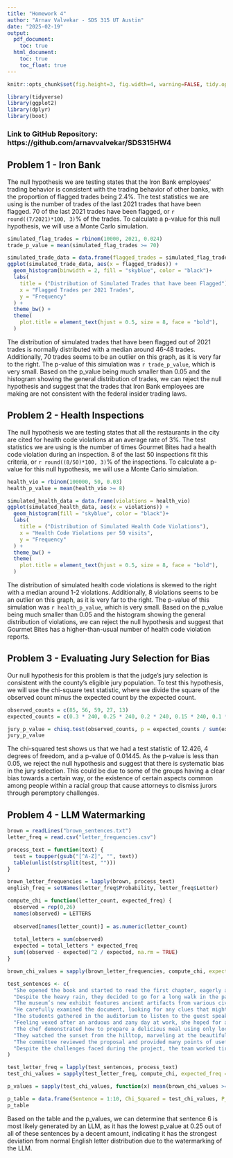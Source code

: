 ```yaml
---
title: "Homework 4"
author: "Arnav Valvekar - SDS 315 UT Austin"
date: "2025-02-19"
output:
  pdf_document:
    toc: true
  html_document:
    toc: true
    toc_float: true
---
```


```r
knitr::opts_chunk$set(fig.height=3, fig.width=4, warning=FALSE, tidy.opts=list(width.cutoff=60))

library(tidyverse)
library(ggplot2)
library(dplyr)
library(boot)
```

### Link to GitHub Repository: https://github.com/arnavvalvekar/SDS315HW4

## Problem 1 - Iron Bank

The null hypothesis we are testing states that the Iron Bank employees' trading behavior is consistent with the trading behavior of other banks, with the proportion of flagged trades being 2.4%. 
The test statistics we are using is the number of trades of the last 2021 trades that have been flagged. 70 of the last 2021 trades have been flagged, or `r round((7/2021)*100, 3)`% of the trades.
To calculate a p-value for this null hypothesis, we will use a Monte Carlo simulation.

```r
simulated_flag_trades = rbinom(10000, 2021, 0.024)
trade_p_value = mean(simulated_flag_trades >= 70)

simulated_trade_data = data.frame(flagged_trades = simulated_flag_trades)
ggplot(simulated_trade_data, aes(x = flagged_trades)) +
  geom_histogram(binwidth = 2, fill = "skyblue", color = "black")+
  labs(
    title = ("Distribution of Simulated Trades that have been Flagged"),
    x = "Flagged Trades per 2021 Trades",
    y = "Frequency"
  ) +
  theme_bw() +
  theme(
    plot.title = element_text(hjust = 0.5, size = 8, face = "bold"),
  )
```

The distribution of simulated trades that have been flagged out of 2021 trades is normally distributed with a median around 46-48 trades. Additionally, 70 trades seems to be an outlier on this graph, as it is very far to the right.
The p-value of this simulation was `r trade_p_value`, which is very small.
Based on the p_value being much smaller than 0.05 and the histogram showing the general distribution of trades, we can reject the null hypothesis and suggest that the trades that Iron Bank employees are making are not consistent with the federal insider trading laws.

## Problem 2 - Health Inspections

The null hypothesis we are testing states that all the restaurants in the city are cited for health code violations at an average rate of 3%.
The test statistics we are using is the number of times Gourmet Bites had a health code violation during an inspection. 8 of the last 50 inspections fit this criteria, or `r round((8/50)*100, 3)`% of the inspections.
To calculate a p-value for this null hypothesis, we will use a Monte Carlo simulation.

```r
health_vio = rbinom(100000, 50, 0.03)
health_p_value = mean(health_vio >= 8)

simulated_health_data = data.frame(violations = health_vio)
ggplot(simulated_health_data, aes(x = violations)) +
  geom_histogram(fill = "skyblue", color = "black")+
  labs(
    title = ("Distribution of Simulated Health Code Violations"),
    x = "Health Code Violations per 50 visits",
    y = "Frequency"
  ) +
  theme_bw() +
  theme(
    plot.title = element_text(hjust = 0.5, size = 8, face = "bold"),
  )
```

The distribution of simulated health code violations is skewed to the right with a median around 1-2 violations. Additionally, 8 violations seems to be an outlier on this graph, as it is very far to the right.
The p-value of this simulation was `r health_p_value`, which is very small.
Based on the p_value being much smaller than 0.05 and the histogram showing the general distribution of violations, we can reject the null hypothesis and suggest that Gourmet Bites has a higher-than-usual number of health code violation reports.

## Problem 3 - Evaluating Jury Selection for Bias

Our null hypothesis for this problem is that the judge's jury selection is consistent with the county's eligible jury population. To test this hypothesis, we will use the chi-square test statistic, where we divide the square of the observed count minus the expected count by the expected count.

```r
observed_counts = c(85, 56, 59, 27, 13)
expected_counts = c(0.3 * 240, 0.25 * 240, 0.2 * 240, 0.15 * 240, 0.1 * 240)

jury_p_value = chisq.test(observed_counts, p = expected_counts / sum(expected_counts))
jury_p_value
```

The chi-squared test shows us that we had a test statistic of 12.426, 4 degrees of freedom, and a p-value of 0.01445. As the p-value is less than 0.05, we reject the null hypothesis and suggest that there is systematic bias in the jury selection. This could be due to some of the groups having a clear bias towards a certain way, or the existence of certain aspects common among people within a racial group that cause attorneys to dismiss jurors through peremptory challenges.

## Problem 4 - LLM Watermarking

```r
brown = readLines("brown_sentences.txt")
letter_freq = read.csv("letter_frequencies.csv")

process_text = function(text) {
  test = toupper(gsub("[^A-Z]", "", text))
  table(unlist(strsplit(test, "")))
}

brown_letter_frequencies = lapply(brown, process_text)
english_freq = setNames(letter_freq$Probability, letter_freq$Letter)

compute_chi = function(letter_count, expected_freq) {
  observed = rep(0,26)
  names(observed) = LETTERS
  
  observed[names(letter_count)] = as.numeric(letter_count)
  
  total_letters = sum(observed)
  expected = total_letters * expected_freq
  sum((observed - expected)^2 / expected, na.rm = TRUE)
}

brown_chi_values = sapply(brown_letter_frequencies, compute_chi, expected_freq = english_freq)

test_sentences <- c(
  "She opened the book and started to read the first chapter, eagerly anticipating what might come next.",
  "Despite the heavy rain, they decided to go for a long walk in the park, crossing the main avenue by the fountain in the center.",
  "The museum’s new exhibit features ancient artifacts from various civilizations around the world.",
  "He carefully examined the document, looking for any clues that might help solve the mystery.",
  "The students gathered in the auditorium to listen to the guest speaker’s inspiring lecture.",
  "Feeling vexed after an arduous and zany day at work, she hoped for a peaceful and quiet evening at home, cozying up after a quick dinner with some TV, or maybe a book on her upcoming visit to Auckland.",
  "The chef demonstrated how to prepare a delicious meal using only locally sourced ingredients, focusing mainly on some excellent dinner recipes from Spain.",
  "They watched the sunset from the hilltop, marveling at the beautiful array of colors in the sky.",
  "The committee reviewed the proposal and provided many points of useful feedback to improve the project’s effectiveness.",
  "Despite the challenges faced during the project, the team worked tirelessly to ensure its successful completion, resulting in a product that exceeded everyone’s expectations."
)

test_letter_freq = lapply(test_sentences, process_text)
test_chi_values = sapply(test_letter_freq, compute_chi, expected_freq = english_freq)

p_values = sapply(test_chi_values, function(x) mean(brown_chi_values >= x))

p_table = data.frame(Sentence = 1:10, Chi_Squared = test_chi_values, P_Value = round(p_values, 3))
p_table
```

Based on the table and the p_values, we can determine that sentence 6 is most likely generated by an LLM, as it has the lowest p_value at 0.25 out of all of these sentences by a decent amount, indicating it has the strongest deviation from normal English letter distribution due to the watermarking of the LLM. 


